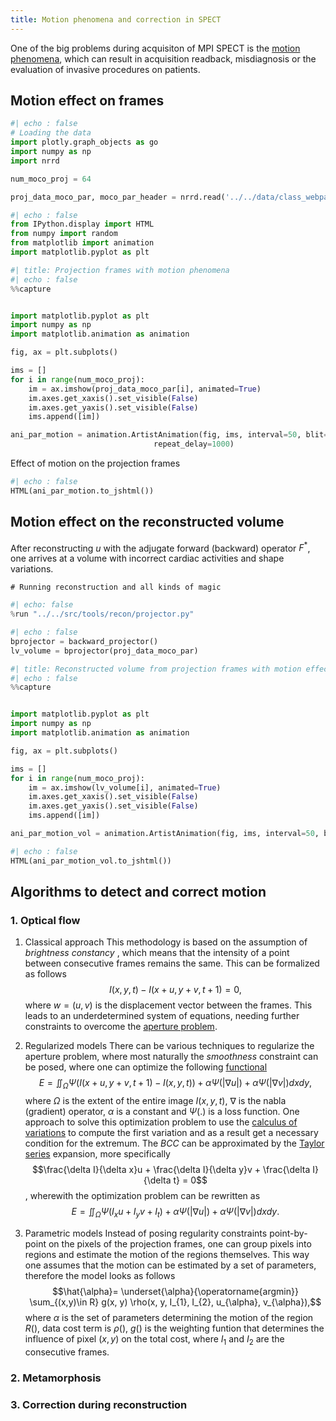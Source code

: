 ```yaml
---
title: Motion phenomena and correction in SPECT
---
```


One of the big problems during acquisiton of MPI SPECT is the [motion phenomena](https://eanm.org/wp-content/uploads/2024/06/EANM_2014_Myocardial_Tech_Guide.pdf), which can result in acquisition readback, misdiagnosis or the evaluation of invasive procedures on patients. 

## Motion effect on frames

```python
#| echo : false
# Loading the data
import plotly.graph_objects as go
import numpy as np
import nrrd

num_moco_proj = 64

proj_data_moco_par, moco_par_header = nrrd.read('../../data/class_webpage_projs_motion_par.nrrd')
```


```python
#| echo : false
from IPython.display import HTML
from numpy import random
from matplotlib import animation
import matplotlib.pyplot as plt
```

```python
#| title: Projection frames with motion phenomena
#| echo : false
%%capture


import matplotlib.pyplot as plt
import numpy as np
import matplotlib.animation as animation

fig, ax = plt.subplots()

ims = []
for i in range(num_moco_proj):
    im = ax.imshow(proj_data_moco_par[i], animated=True)
    im.axes.get_xaxis().set_visible(False)
    im.axes.get_yaxis().set_visible(False)
    ims.append([im])

ani_par_motion = animation.ArtistAnimation(fig, ims, interval=50, blit=True,
                                repeat_delay=1000)
```

Effect of motion on the projection frames
```python
#| echo : false
HTML(ani_par_motion.to_jshtml())
```


## Motion effect on the reconstructed volume
After reconstructing $u$ with the adjugate forward (backward) operator $F^{*}$, one arrives at a volume with incorrect cardiac activities and shape variations.


```.python
# Running reconstruction and all kinds of magic
```

```python
#| echo: false
%run "../../src/tools/recon/projector.py"
```

```python
#| echo : false
bprojector = backward_projector()
lv_volume = bprojector(proj_data_moco_par)
```

```python
#| title: Reconstructed volume from projection frames with motion effect
#| echo : false
%%capture


import matplotlib.pyplot as plt
import numpy as np
import matplotlib.animation as animation

fig, ax = plt.subplots()

ims = []
for i in range(num_moco_proj):
    im = ax.imshow(lv_volume[i], animated=True)
    im.axes.get_xaxis().set_visible(False)
    im.axes.get_yaxis().set_visible(False)
    ims.append([im])

ani_par_motion_vol = animation.ArtistAnimation(fig, ims, interval=50, blit=True, repeat_delay=1000)
```

```python
#| echo : false
HTML(ani_par_motion_vol.to_jshtml())
```

## Algorithms to detect and correct motion
### 1. Optical flow
1. Classical approach 
This methodology is based on the assumption of *brightness constancy* , which means that the intensity of a point between consecutive frames remains the same. This can be formalized as follows
$$I(x, y, t) - I(x + u, y + v, t + 1) = 0, $$
where $w = (u, v)$ is the displacement vector between the frames. This leads to an underdetermined system of equations, needing further constraints to overcome the [aperture problem](https://en.wikipedia.org/wiki/Motion_perception#The_aperture_problem).

2. Regularized models
There can be various techniques to regularize the aperture problem, where most naturally the *smoothness* constraint can be posed, where one can optimize the following [functional](https://en.wikipedia.org/wiki/Functional_(mathematics))
$$E = \iint_{\Omega} \Psi(I(x + u, y + v, t + 1) - I(x, y, t)) + \alpha \Psi(|\nabla u|) + \alpha \Psi(|\nabla v|) dx dy,$$
where $\Omega$ is the extent of the entire image $I(x, y, t)$, $\nabla$ is the nabla (gradient) operator, $\alpha$ is a constant and $\Psi(.)$ is a loss function. One approach to solve this optimization problem to use the [calculus of variations](https://en.wikipedia.org/wiki/Calculus_of_variations) to compute the first variation and as a result get a necessary condition for the extremum. The *BCC* can be approximated by the [Taylor series](https://en.wikipedia.org/wiki/Taylor_series) expansion, more specifically 
$$\frac{\delta I}{\delta x}u + \frac{\delta I}{\delta y}v + \frac{\delta I}{\delta t} = 0$$, wherewith the optimization problem can be rewritten as 
$$E = \iint_{\Omega} \Psi(I_{x}u + I_{y}v + I_{t}) + \alpha \Psi(|\nabla u|) + \alpha \Psi(|\nabla v|) dx dy.$$

3. Parametric models
Instead of posing regularity constraints point-by-point on the pixels of the projection frames, one can group pixels into regions and estimate the motion of the regions themselves. This way one assumes that the motion can be estimated by a set of parameters, therefore the model looks as follows
$$\hat{\alpha}= \underset{\alpha}{\operatorname{argmin}} \sum_{(x,y)\in R} g(x, y) \rho(x, y, I_{1}, I_{2}, u_{\alpha}, v_{\alpha}),$$
where $\alpha$ is the set of parameters determining the motion of the region $R()$, data cost term is $\rho()$, $g()$ is the weighting funtion that determines the influence of pixel $(x, y)$ on the total cost, where $I_{1}$ and $I_{2}$ are the consecutive frames.

### 2. Metamorphosis

### 3. Correction during reconstruction